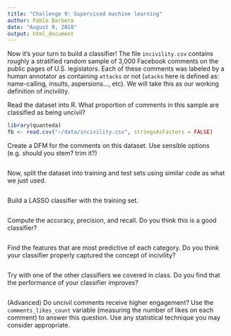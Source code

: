 ```yaml
---
title: "Challenge 9: Supervised machine learning"
author: Pablo Barbera
date: "August 9, 2018"
output: html_document
---
```


Now it's your turn to build a classifier! The file `incivility.csv` contains roughly a stratified random sample of 3,000 Facebook comments on the public pages of U.S. legislators. Each of these comments was labeled by a human annotator as containing `attacks` or not (`atacks` here is defined as: name-calling, insults, aspersions..., etc). We will take this as our working definition of incivility.

Read the dataset into R. What proportion of comments in this sample are classified as being uncivil?

```r
library(quanteda)
fb <- read.csv("~/data/incivility.csv", stringsAsFactors = FALSE)

```

Create a DFM for the comments on this dataset. Use sensible options (e.g. should you stem? trim it?)

```r

```

Now, split the dataset into training and test sets using similar code as what we just used.

```r

```

Build a LASSO classifier with the training set.

```r

```

Compute the accuracy, precision, and recall. Do you think this is a good classifier?

```r


```

Find the features that are most predictive of each category. Do you think your classifier properly captured the concept of incivility?

```r


```

Try with one of the other classifiers we covered in class. Do you find that the performance of your classifier improves?

```r


```


(Advanced) Do uncivil comments receive higher engagement? Use the `comments_likes_count` variable (measuring the number of likes on each comment) to answer this question. Use any statistical technique you may consider appropriate.

```r


```




